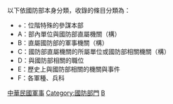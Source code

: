 {{catmore|中華民國國防部}}

以下依國防部本身分類，收錄的條目分類為：
*+：位階特殊的參謀本部
*A：部內單位與國防部直屬機關（構）
*B：直屬國防部的軍事機關（構）
*C：國防部直屬機關的所屬單位或國防部相關機關（構）
*D：與國防部相關的職位
*E：歷史上與國防部相關的機關與事件
*F：各軍種、兵科

[[Category:中華民國軍事|]]
[[Category:國防部門|Category:國防部門]]
[[Category:中華民國中央行政機關|B]]